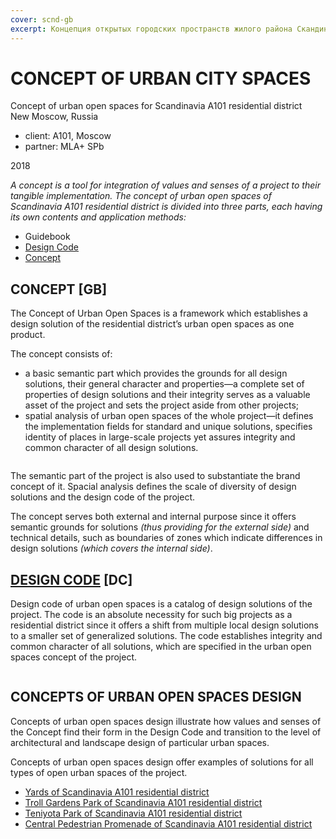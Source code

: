 ```yaml
---
cover: scnd-gb
excerpt: Концепция открытых городских пространств жилого района Скандинавия А101
---
```


# CONCEPT OF URBAN CITY SPACES

Concept of urban open spaces for Scandinavia А101 residential district <br/>
New Moscow, Russia

- client: А101, Moscow
- partner: MLA+ SPb

2018

_A concept is a tool for integration of values and senses of a project to their tangible implementation. The concept of urban open spaces of Scandinavia A101 residential district is divided into three parts, each having its own contents and application methods:_
- Guidebook
- [Design Code](/scnd-dc)
- [Concept](/scnd-d)

## CONCEPT [GB]

The Concept of Urban Open Spaces is a framework which establishes a design solution of the residential district’s urban open spaces as one product.

The concept consists of:
- a basic semantic part which provides the grounds for all design solutions, their general character and properties—a complete set of properties of design solutions and their integrity serves as a valuable asset of the project and sets the project aside from other projects;
- spatial analysis of urban open spaces of the whole project—it defines the implementation fields for standard and unique solutions, specifies identity of places in large-scale projects yet assures integrity and common character of all design solutions.

<Image src="/images/gb_scnd-01.jpg" alt="" />

The semantic part of the project is also used to substantiate the brand concept of it. Spacial analysis defines the scale of diversity of design solutions and the design code of the project.

The concept serves both external and internal purpose since it offers semantic grounds for solutions _(thus providing for the external side)_ and technical details, such as boundaries of zones which indicate differences in design solutions _(which covers the internal side)_.


## [DESIGN CODE](/scnd-dc) [DC]

Design code of urban open spaces is a catalog of design solutions of the project. The code is an absolute necessity for such big projects as a residential district since it offers a shift from multiple local design solutions to a smaller set of generalized solutions. The code establishes integrity and common character of all solutions, which are specified in the urban open spaces concept of the project.

<Image src="/images/dc_scnd-02.jpg" alt="" />

## CONCEPTS OF URBAN OPEN SPACES DESIGN

Concepts of urban open spaces design illustrate how values and senses of the Concept find their form in the Design Code and transition to the level of architectural and landscape design of particular urban spaces.

Concepts of urban open spaces design offer examples of solutions for all types of open urban spaces of the project.

- [Yards of Scandinavia А101 residential district](/scnd-d)
- [Troll Gardens Park of Scandinavia А101 residential district](/trollgardens)
- [Teniyota Park of Scandinavia А101 residential district](/scnd-park)
- [Central Pedestrian Promenade of Scandinavia А101 residential district](/scnd-boulevard)

<Image src="/images/gb_scnd-05.jpg" alt="" />

